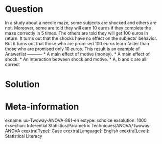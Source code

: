 Question
========
  
In a study about a needle maze, some subjects are shocked and others are not. Moreover, some are told they will earn 10 euros if they complete the maze correctly in 5 times. The others are told they will get 100 euros in return. It turns out that the shocks have no effect on the subjects' behavior. But it turns out that those who are promised 100 euros learn faster than those who are promised only 10 euros. This result is an example of 
Answerlist
----------
* A main effect of motive (money).
* A main effect of shock.
* An interaction between shock and motive.
* A, b and c are all correct


Solution
========

Meta-information
================
exname: uu-Twoway-ANOVA-861-en
extype: schoice
exsolution: 1000
exsection: Inferential Statistics/Parametric Techniques/ANOVA/Twoway ANOVA
exextra[Type]: Case
exextra[Language]: English
exextra[Level]: Statistical Literacy
